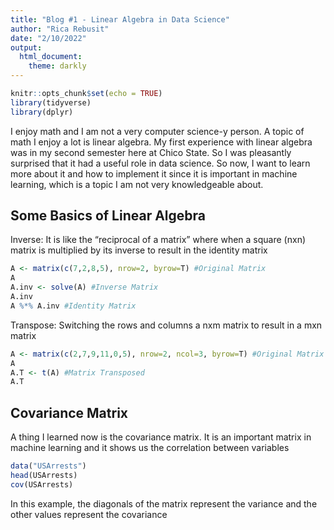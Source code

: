 ```yaml
---
title: "Blog #1 - Linear Algebra in Data Science"
author: "Rica Rebusit"
date: "2/10/2022"
output:
  html_document:
    theme: darkly
---
```


```r
knitr::opts_chunk$set(echo = TRUE)
library(tidyverse)
library(dplyr)
```
I enjoy math and I am not a very computer science-y person. A topic of math I enjoy a lot is linear algebra. My first experience with linear algebra was in my second semester here at Chico State. So I was pleasantly surprised that it had a useful role in data science. So now, I want to learn more about it and how to implement it since it is important in machine learning, which is a topic I am not very knowledgeable about. 

## Some Basics of Linear Algebra
Inverse: It is like the "reciprocal of a matrix" where when a square (nxn) matrix is multiplied by its inverse to result in the identity matrix
```r
A <- matrix(c(7,2,8,5), nrow=2, byrow=T) #Original Matrix
A
A.inv <- solve(A) #Inverse Matrix
A.inv
A %*% A.inv #Identity Matrix
```

Transpose: Switching the rows and columns a nxm matrix to result in a mxn matrix
```r
A <- matrix(c(2,7,9,11,0,5), nrow=2, ncol=3, byrow=T) #Original Matrix
A
A.T <- t(A) #Matrix Transposed
A.T
```

## Covariance Matrix
A thing I learned now is the covariance matrix. It is an important matrix in machine learning and it shows us the correlation between variables
```r
data("USArrests")
head(USArrests)
cov(USArrests)
```
In this example, the diagonals of the matrix represent the variance and the other values represent the covariance 
